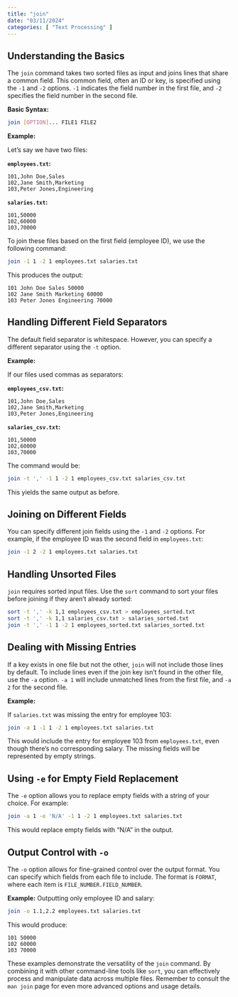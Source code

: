 ```yaml
---
title: "join"
date: "03/11/2024"
categories: [ "Text Processing" ]
---
```

## Understanding the Basics

The `join` command takes two sorted files as input and joins lines that share a common field.  This common field, often an ID or key, is specified using the `-1` and `-2` options.  `-1` indicates the field number in the first file, and `-2` specifies the field number in the second file.

**Basic Syntax:**

```bash
join [OPTION]... FILE1 FILE2
```

**Example:**

Let's say we have two files:

**`employees.txt`:**

```
101,John Doe,Sales
102,Jane Smith,Marketing
103,Peter Jones,Engineering
```

**`salaries.txt`:**

```
101,50000
102,60000
103,70000
```

To join these files based on the first field (employee ID), we use the following command:

```bash
join -1 1 -2 1 employees.txt salaries.txt
```

This produces the output:

```
101 John Doe Sales 50000
102 Jane Smith Marketing 60000
103 Peter Jones Engineering 70000
```


##  Handling Different Field Separators

The default field separator is whitespace. However, you can specify a different separator using the `-t` option.

**Example:**

If our files used commas as separators:

**`employees_csv.txt`:**

```
101,John Doe,Sales
102,Jane Smith,Marketing
103,Peter Jones,Engineering
```

**`salaries_csv.txt`:**

```
101,50000
102,60000
103,70000
```

The command would be:

```bash
join -t ',' -1 1 -2 1 employees_csv.txt salaries_csv.txt
```

This yields the same output as before.


##  Joining on Different Fields

You can specify different join fields using the `-1` and `-2` options.  For example, if the employee ID was the second field in `employees.txt`:

```bash
join -1 2 -2 1 employees.txt salaries.txt
```


##  Handling Unsorted Files

`join` requires sorted input files. Use the `sort` command to sort your files before joining if they aren't already sorted:

```bash
sort -t ',' -k 1,1 employees_csv.txt > employees_sorted.txt
sort -t ',' -k 1,1 salaries_csv.txt > salaries_sorted.txt
join -t ',' -1 1 -2 1 employees_sorted.txt salaries_sorted.txt
```


##  Dealing with Missing Entries

If a key exists in one file but not the other, `join` will not include those lines by default. To include lines even if the join key isn't found in the other file, use the `-a` option.  `-a 1` will include unmatched lines from the first file, and `-a 2` for the second file.


**Example:**

If `salaries.txt` was missing the entry for employee 103:

```bash
join -a 1 -1 1 -2 1 employees.txt salaries.txt
```

This would include the entry for employee 103 from `employees.txt`, even though there's no corresponding salary.  The missing fields will be represented by empty strings.


##  Using `-e` for Empty Field Replacement

The `-e` option allows you to replace empty fields with a string of your choice.  For example:

```bash
join -a 1 -e 'N/A' -1 1 -2 1 employees.txt salaries.txt
```

This would replace empty fields with "N/A" in the output.


##  Output Control with `-o`

The `-o` option allows for fine-grained control over the output format.  You can specify which fields from each file to include. The format is `FORMAT`, where each item is `FILE_NUMBER.FIELD_NUMBER`.

**Example:** Outputting only employee ID and salary:

```bash
join -o 1.1,2.2 employees.txt salaries.txt
```

This would produce:

```
101 50000
102 60000
103 70000
```


These examples demonstrate the versatility of the `join` command. By combining it with other command-line tools like `sort`, you can effectively process and manipulate data across multiple files.  Remember to consult the `man join` page for even more advanced options and usage details.

